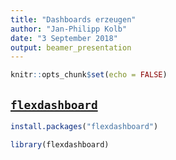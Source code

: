 ```yaml
---
title: "Dashboards erzeugen"
author: "Jan-Philipp Kolb"
date: "3 September 2018"
output: beamer_presentation
---
```


```r
knitr::opts_chunk$set(echo = FALSE)
```

## [`flexdashboard`](https://rmarkdown.rstudio.com/flexdashboard/)


```r
install.packages("flexdashboard")
```

```r
library(flexdashboard)
```

